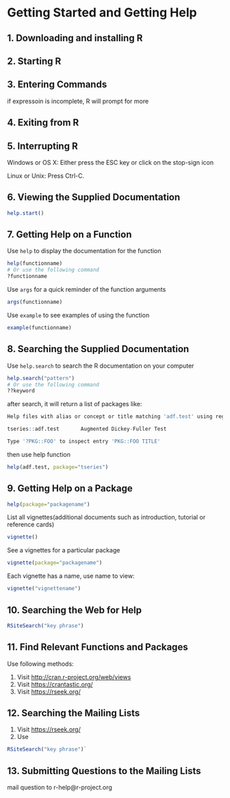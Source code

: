 # Getting Started and Getting Help

## 1. Downloading and installing R

## 2. Starting R

## 3. Entering Commands

if expressoin is incomplete, R will prompt for more

## 4. Exiting from R

## 5. Interrupting R

Windows or OS X: Either press the ESC key or click on the stop-sign icon

Linux or Unix: Press Ctrl-C.

## 6. Viewing the Supplied Documentation

```r
help.start()
```

## 7. Getting Help on a Function

Use `help` to display the documentation for the function

```r
help(functionname)
# Or use the following command
?functionname
```

Use `args` for a quick reminder of the function arguments

```r
args(functionname)
```

Use `example` to see examples of using the function

```r
example(functionname)
```

## 8. Searching the Supplied Documentation

Use `help.search` to search the R documentation on your computer

```r
help.search("pattern")
# Or use the following command
??keyword
```

after search, it will return a list of packages like:

```r
Help files with alias or concept or title matching 'adf.test' using regular expression matching:

tseries::adf.test       Augmented Dickey-Fuller Test

Type '?PKG::FOO' to inspect entry 'PKG::FOO TITLE'
```

then use help function 

```r
help(adf.test, package="tseries")
```

## 9. Getting Help on a Package

```r
help(package="packagename")
```

List all vignettes(additional documents such as introduction, tutorial or reference cards)

```r
vignette()
```

See a vignettes for a particular package

```r
vignette(package="packagename")
```

Each vignette has a name, use name to view:

```r
vignette("vignettename")
```

## 10. Searching the Web for Help

```r
RSiteSearch("key phrase")
```

## 11. Find Relevant Functions and Packages

Use following methods:

1. Visit <http://cran.r-project.org/web/views>
2. Visit <https://crantastic.org/>
3. Visit <https://rseek.org/>

## 12. Searching the Mailing Lists

1. Visit <https://rseek.org/>
2. Use

```r
RSiteSearch("key phrase")`
```

## 13. Submitting Questions to the Mailing Lists

mail question to r-help@r-project.org
